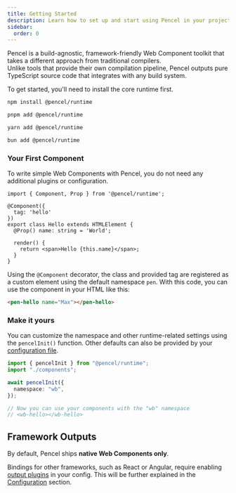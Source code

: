 ```yaml
---
title: Getting Started
description: Learn how to set up and start using Pencel in your project.
sidebar:
  order: 0
---
```


Pencel is a build-agnostic, framework-friendly Web Component toolkit that takes a different approach from traditional compilers.  
Unlike tools that provide their own compilation pipeline, Pencel outputs pure TypeScript source code that integrates with any build system.

To get started, you'll need to install the core runtime first.

<Tabs syncKey="pkg">
<TabItem label="npm">

```sh
npm install @pencel/runtime
````

</TabItem>
<TabItem label="pnpm">

```sh
pnpm add @pencel/runtime
```

</TabItem>
<TabItem label="yarn">

```sh
yarn add @pencel/runtime
```

</TabItem>
<TabItem label="bun">

```sh
bun add @pencel/runtime
```

</TabItem>
</Tabs>

### Your First Component

To write simple Web Components with Pencel, you do not need any additional plugins or configuration.

```tsx
import { Component, Prop } from '@pencel/runtime';

@Component({
  tag: 'hello'
})
export class Hello extends HTMLElement {
  @Prop() name: string = 'World';

  render() {
    return <span>Hello {this.name}</span>;
  }
}
```

Using the `@Component` decorator, the class and provided tag are registered as a custom element using the default namespace `pen`.
With this code, you can use the component in your HTML like this:

```html
<pen-hello name="Max"></pen-hello>
```

### Make it yours

You can customize the namespace and other runtime-related settings using the `pencelInit()` function.
Other defaults can also be provided by your [configuration file](./configuration).

```ts
import { pencelInit } from "@pencel/runtime";
import "./components";

await pencelInit({
  namespace: "wb",
});

// Now you can use your components with the "wb" namespace
// <wb-hello></wb-hello>
```

## Framework Outputs

By default, Pencel ships **native Web Components only**.

Bindings for other frameworks, such as React or Angular, require enabling [output plugins](../outputs) in your config.
This will be further explained in the [Configuration](../configuration) section.
